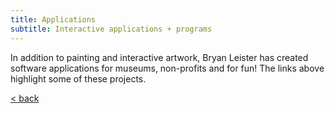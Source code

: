 ```yaml
---
title: Applications
subtitle: Interactive applications + programs
---
```


In addition to painting and interactive artwork, Bryan Leister has created software applications for museums,
non-profits and for fun! The links above highlight some of these projects.

[\< back](/about/)

<HeroPicker section="applications" mode="random" /> 



